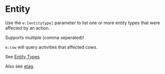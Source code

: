 # Entity

Use the `e:[entitytype]` parameter to list one or more entity types that were affected by an action.

Supports multiple (comma seperated)!

`e:cow` will query activities that affected cows.

See [Entity Types](https://hub.spigotmc.org/javadocs/bukkit/org/bukkit/entity/EntityType.html)

Also see [etag](./etag).